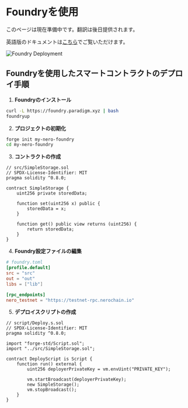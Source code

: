# Foundryを使用

このページは現在準備中です。翻訳は後日提供されます。

英語版のドキュメントは[こちら](/en/tutorials/first-contract/using-foundry)でご覧いただけます。

<div className="flex justify-center my-8">
  <img src="/assets/foundry-deploy.png" alt="Foundry Deployment" className="rounded-lg shadow-md max-w-full" />
</div>

## Foundryを使用したスマートコントラクトのデプロイ手順

1. **Foundryのインストール**
```bash
curl -L https://foundry.paradigm.xyz | bash
foundryup
```

2. **プロジェクトの初期化**
```bash
forge init my-nero-foundry
cd my-nero-foundry
```

3. **コントラクトの作成**
```solidity
// src/SimpleStorage.sol
// SPDX-License-Identifier: MIT
pragma solidity ^0.8.0;

contract SimpleStorage {
    uint256 private storedData;
    
    function set(uint256 x) public {
        storedData = x;
    }
    
    function get() public view returns (uint256) {
        return storedData;
    }
}
```

4. **Foundry設定ファイルの編集**
```toml
# foundry.toml
[profile.default]
src = "src"
out = "out"
libs = ["lib"]

[rpc_endpoints]
nero_testnet = "https://testnet-rpc.nerochain.io"
```

5. **デプロイスクリプトの作成**
```solidity
// script/Deploy.s.sol
// SPDX-License-Identifier: MIT
pragma solidity ^0.8.0;

import "forge-std/Script.sol";
import "../src/SimpleStorage.sol";

contract DeployScript is Script {
    function run() external {
        uint256 deployerPrivateKey = vm.envUint("PRIVATE_KEY");
        
        vm.startBroadcast(deployerPrivateKey);
        new SimpleStorage();
        vm.stopBroadcast();
    }
}
``` 